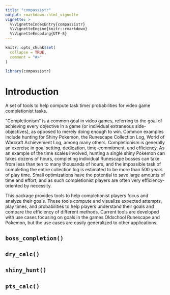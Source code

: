 ```yaml
---
title: "compassistr"
output: rmarkdown::html_vignette
vignette: >
  %\VignetteIndexEntry{compassistr}
  %\VignetteEngine{knitr::rmarkdown}
  %\VignetteEncoding{UTF-8}
---
```


```r
knitr::opts_chunk$set(
  collapse = TRUE,
  comment = "#>"
)
```

```r
library(compassistr)
```

# Introduction

A set of tools to help compute task time/ probabilities for video game completionist tasks.

\"Completionism\" is a common goal in video games, referring to the goal of achieving every objective in a game (or individual extraneous side-objectives), as opposed to merely doing enough to win. Common examples include hunting for Shiny Pokemon, the Runescape Collection Log, World of Warcraft Achievement Log, among many others. Completionism is generally an exercise in goal setting, dedication, time-commitment, and efficiency. As an example of the time scales involved, hunting a single shiny Pokemon can takes dozens of hours, completing individual Runescape bosses can take from less than ten to many thousands of hours, and the impossible task of completing the entire collection log is estimated to be more than 500 years of play time. Small optimizations have the potential to save large amounts of time and effort, and as such completionist players are often very efficiency-oriented by necessity.

This package provides tools to help completionist players focus and analyze their goals. These tools compute and visualize expected attempts, play times, and probabilities to help players understand their goals and compare the efficiency of different methods. Current tools are developed with use cases focusing on goals in the games Oldschool Runescape and Pokemon, but the use cases are easily generalized to other applications.

## `boss_completion()`

## `dry_calc()`

## `shiny_hunt()`

## `pts_calc()` 

\
